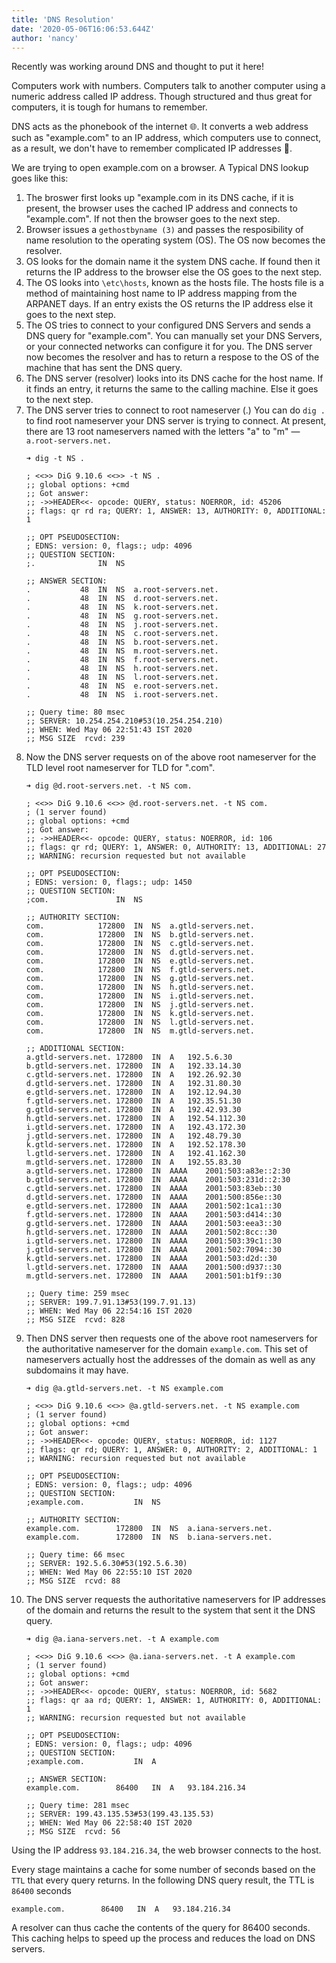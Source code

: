 ```yaml
---
title: 'DNS Resolution'
date: '2020-05-06T16:06:53.644Z'
author: 'nancy'
---
```


Recently was working around DNS and thought to put it here!

Computers work with numbers. Computers talk to another computer using a numeric
address called IP address. Though structured and thus great for computers, it is
tough for humans to remember.

DNS acts as the phonebook of the internet 🌐. It converts a web address such as
"example.com" to an IP address, which computers use to connect, as a result, we
don't have to remember complicated IP addresses 🤩.

We are trying to open example.com on a browser. A Typical DNS lookup goes like
this:

1. The broswer first looks up "example.com in its DNS cache, if it is present,
   the browser uses the cached IP address and connects to "example.com". If not
   then the browser goes to the next step.
2. Browser issues a `gethostbyname (3)` and passes the resposibility of name
   resolution to the operating system (OS). The OS now becomes the resolver.
3. OS looks for the domain name it the system DNS cache. If found then it
   returns the IP address to the browser else the OS goes to the next step.
4. The OS looks into `\etc\hosts`, known as the hosts file. The hosts file is a
   method of maintaining host name to IP address mapping from the ARPANET days. If
   an entry exists the OS returns the IP address else it goes to the next step.
5. The OS tries to connect to your configured DNS Servers and sends a DNS query
   for "example.com". You can manually set your DNS Servers, or your connected
   networks can configure it for you. The DNS server now becomes the resolver and
   has to return a respose to the OS of the machine that has sent the DNS query.
6. The DNS server (resolver) looks into its DNS cache for the host name. If it
   finds an entry, it returns the same to the calling machine. Else it goes to the
   next step.
7. The DNS server tries to connect to root nameserver (.) You can do `dig .` to
   find root nameserver your DNS server is trying to connect. At present, there are 13
   root nameservers named with the letters "a" to "m" &mdash; `a.root-servers.net.`
    ```
    ➜ dig -t NS .

    ; <<>> DiG 9.10.6 <<>> -t NS .
    ;; global options: +cmd
    ;; Got answer:
    ;; ->>HEADER<<- opcode: QUERY, status: NOERROR, id: 45206
    ;; flags: qr rd ra; QUERY: 1, ANSWER: 13, AUTHORITY: 0, ADDITIONAL: 1

    ;; OPT PSEUDOSECTION:
    ; EDNS: version: 0, flags:; udp: 4096
    ;; QUESTION SECTION:
    ;.              IN  NS

    ;; ANSWER SECTION:
    .           48  IN  NS  a.root-servers.net.
    .           48  IN  NS  d.root-servers.net.
    .           48  IN  NS  k.root-servers.net.
    .           48  IN  NS  g.root-servers.net.
    .           48  IN  NS  j.root-servers.net.
    .           48  IN  NS  c.root-servers.net.
    .           48  IN  NS  b.root-servers.net.
    .           48  IN  NS  m.root-servers.net.
    .           48  IN  NS  f.root-servers.net.
    .           48  IN  NS  h.root-servers.net.
    .           48  IN  NS  l.root-servers.net.
    .           48  IN  NS  e.root-servers.net.
    .           48  IN  NS  i.root-servers.net.

    ;; Query time: 80 msec
    ;; SERVER: 10.254.254.210#53(10.254.254.210)
    ;; WHEN: Wed May 06 22:51:43 IST 2020
    ;; MSG SIZE  rcvd: 239

    ```
8. Now the DNS server requests on of the above root nameserver for the TLD
   level root nameserver for TLD for ".com".
    ```
    ➜ dig @d.root-servers.net. -t NS com.

    ; <<>> DiG 9.10.6 <<>> @d.root-servers.net. -t NS com.
    ; (1 server found)
    ;; global options: +cmd
    ;; Got answer:
    ;; ->>HEADER<<- opcode: QUERY, status: NOERROR, id: 106
    ;; flags: qr rd; QUERY: 1, ANSWER: 0, AUTHORITY: 13, ADDITIONAL: 27
    ;; WARNING: recursion requested but not available

    ;; OPT PSEUDOSECTION:
    ; EDNS: version: 0, flags:; udp: 1450
    ;; QUESTION SECTION:
    ;com.               IN  NS

    ;; AUTHORITY SECTION:
    com.            172800  IN  NS  a.gtld-servers.net.
    com.            172800  IN  NS  b.gtld-servers.net.
    com.            172800  IN  NS  c.gtld-servers.net.
    com.            172800  IN  NS  d.gtld-servers.net.
    com.            172800  IN  NS  e.gtld-servers.net.
    com.            172800  IN  NS  f.gtld-servers.net.
    com.            172800  IN  NS  g.gtld-servers.net.
    com.            172800  IN  NS  h.gtld-servers.net.
    com.            172800  IN  NS  i.gtld-servers.net.
    com.            172800  IN  NS  j.gtld-servers.net.
    com.            172800  IN  NS  k.gtld-servers.net.
    com.            172800  IN  NS  l.gtld-servers.net.
    com.            172800  IN  NS  m.gtld-servers.net.

    ;; ADDITIONAL SECTION:
    a.gtld-servers.net. 172800  IN  A   192.5.6.30
    b.gtld-servers.net. 172800  IN  A   192.33.14.30
    c.gtld-servers.net. 172800  IN  A   192.26.92.30
    d.gtld-servers.net. 172800  IN  A   192.31.80.30
    e.gtld-servers.net. 172800  IN  A   192.12.94.30
    f.gtld-servers.net. 172800  IN  A   192.35.51.30
    g.gtld-servers.net. 172800  IN  A   192.42.93.30
    h.gtld-servers.net. 172800  IN  A   192.54.112.30
    i.gtld-servers.net. 172800  IN  A   192.43.172.30
    j.gtld-servers.net. 172800  IN  A   192.48.79.30
    k.gtld-servers.net. 172800  IN  A   192.52.178.30
    l.gtld-servers.net. 172800  IN  A   192.41.162.30
    m.gtld-servers.net. 172800  IN  A   192.55.83.30
    a.gtld-servers.net. 172800  IN  AAAA    2001:503:a83e::2:30
    b.gtld-servers.net. 172800  IN  AAAA    2001:503:231d::2:30
    c.gtld-servers.net. 172800  IN  AAAA    2001:503:83eb::30
    d.gtld-servers.net. 172800  IN  AAAA    2001:500:856e::30
    e.gtld-servers.net. 172800  IN  AAAA    2001:502:1ca1::30
    f.gtld-servers.net. 172800  IN  AAAA    2001:503:d414::30
    g.gtld-servers.net. 172800  IN  AAAA    2001:503:eea3::30
    h.gtld-servers.net. 172800  IN  AAAA    2001:502:8cc::30
    i.gtld-servers.net. 172800  IN  AAAA    2001:503:39c1::30
    j.gtld-servers.net. 172800  IN  AAAA    2001:502:7094::30
    k.gtld-servers.net. 172800  IN  AAAA    2001:503:d2d::30
    l.gtld-servers.net. 172800  IN  AAAA    2001:500:d937::30
    m.gtld-servers.net. 172800  IN  AAAA    2001:501:b1f9::30

    ;; Query time: 259 msec
    ;; SERVER: 199.7.91.13#53(199.7.91.13)
    ;; WHEN: Wed May 06 22:54:16 IST 2020
    ;; MSG SIZE  rcvd: 828

    ```
9. Then DNS server then requests one of the above root nameservers for the
   authoritative nameserver for the domain `example.com`. This set of nameservers
   actually host the addresses of the domain as well as any subdomains it may have.
    ```
    ➜ dig @a.gtld-servers.net. -t NS example.com

    ; <<>> DiG 9.10.6 <<>> @a.gtld-servers.net. -t NS example.com
    ; (1 server found)
    ;; global options: +cmd
    ;; Got answer:
    ;; ->>HEADER<<- opcode: QUERY, status: NOERROR, id: 1127
    ;; flags: qr rd; QUERY: 1, ANSWER: 0, AUTHORITY: 2, ADDITIONAL: 1
    ;; WARNING: recursion requested but not available

    ;; OPT PSEUDOSECTION:
    ; EDNS: version: 0, flags:; udp: 4096
    ;; QUESTION SECTION:
    ;example.com.           IN  NS

    ;; AUTHORITY SECTION:
    example.com.        172800  IN  NS  a.iana-servers.net.
    example.com.        172800  IN  NS  b.iana-servers.net.

    ;; Query time: 66 msec
    ;; SERVER: 192.5.6.30#53(192.5.6.30)
    ;; WHEN: Wed May 06 22:55:10 IST 2020
    ;; MSG SIZE  rcvd: 88
    ```
10. The DNS server requests the authoritative nameservers for IP addresses of the
   domain and returns the result to the system that sent it the DNS query.
    ```
    ➜ dig @a.iana-servers.net. -t A example.com

    ; <<>> DiG 9.10.6 <<>> @a.iana-servers.net. -t A example.com
    ; (1 server found)
    ;; global options: +cmd
    ;; Got answer:
    ;; ->>HEADER<<- opcode: QUERY, status: NOERROR, id: 5682
    ;; flags: qr aa rd; QUERY: 1, ANSWER: 1, AUTHORITY: 0, ADDITIONAL: 1
    ;; WARNING: recursion requested but not available

    ;; OPT PSEUDOSECTION:
    ; EDNS: version: 0, flags:; udp: 4096
    ;; QUESTION SECTION:
    ;example.com.           IN  A

    ;; ANSWER SECTION:
    example.com.        86400   IN  A   93.184.216.34

    ;; Query time: 281 msec
    ;; SERVER: 199.43.135.53#53(199.43.135.53)
    ;; WHEN: Wed May 06 22:58:40 IST 2020
    ;; MSG SIZE  rcvd: 56
    ```

Using the IP address `93.184.216.34`, the web browser connects to the host.

Every stage maintains a cache for some number of seconds based on the `TTL` that
every query returns. In the following DNS query result, the TTL is `86400` seconds

```
example.com.        86400   IN  A   93.184.216.34
```

A resolver can thus cache the contents of the query for 86400 seconds. This
caching helps to speed up the process and reduces the load on DNS servers.
